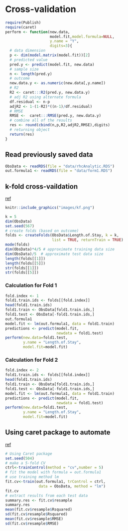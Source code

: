 # Cross-validation

```r
require(Publish)
require(caret)
perform <- function(new.data,
                    model.fit,model.formula=NULL, 
                    y.name = "Y",
                    digits=3){
  # data dimension
  p <- dim(model.matrix(model.fit))[2]
  # predicted value
  pred.y <- predict(model.fit, new.data)
  # sample size
  n <- length(pred.y)
  # outcome
  new.data.y <- as.numeric(new.data[,y.name])
  # R2
  R2 <- caret:::R2(pred.y, new.data.y)
  # adj R2 using alternate formula
  df.residual <- n-p
  adjR2 <- 1-(1-R2)*((n-1)/df.residual)
  # RMSE
  RMSE <-  caret:::RMSE(pred.y, new.data.y)
  # combine all of the results
  res <- round(cbind(n,p,R2,adjR2,RMSE),digits)
  # returning object
  return(res)
}
```

## Read previously saved data

```r
ObsData <- readRDS(file = "data/rhcAnalytic.RDS")
out.formula1 <- readRDS(file = "data/form1.RDS")
```

## k-fold cross-vaildation

[ref](https://en.wikipedia.org/wiki/Cross-validation_(statistics))

```r
knitr::include_graphics("images/kf.png")
```

```r
k = 5
dim(ObsData)
set.seed(567)
# create folds (based on outcome)
folds <- createFolds(ObsData$Length.of.Stay, k = k, 
                     list = TRUE, returnTrain = TRUE)
mode(folds)
dim(ObsData)*4/5 # approximate training data size
dim(ObsData)/5  # approximate test data size
length(folds[[1]])
length(folds[[5]])
str(folds[[1]])
str(folds[[5]])
```

### Calculation for Fold 1
```r
fold.index <- 1
fold1.train.ids <- folds[[fold.index]]
head(fold1.train.ids)
fold1.train <- ObsData[fold1.train.ids,]
fold1.test <- ObsData[-fold1.train.ids,]
out.formula1
model.fit <- lm(out.formula1, data = fold1.train)
predictions <- predict(model.fit, 
                       newdata = fold1.test)
perform(new.data=fold1.test,
        y.name = "Length.of.Stay",
        model.fit=model.fit)
```

### Calculation for Fold 2
```r
fold.index <- 2
fold1.train.ids <- folds[[fold.index]]
head(fold1.train.ids)
fold1.train <- ObsData[fold1.train.ids,]
fold1.test <- ObsData[-fold1.train.ids,]
model.fit <- lm(out.formula1, data = fold1.train)
predictions <- predict(model.fit, 
                       newdata = fold1.test)
perform(new.data=fold1.test,
        y.name = "Length.of.Stay",
        model.fit=model.fit)
```

## Using caret package to automate

[ref](https://topepo.github.io/caret/model-training-and-tuning.html)

```r
# Using Caret package
set.seed(504)
# make a 5-fold CV
ctrl<-trainControl(method = "cv",number = 5)
# fit the model with formula = out.formula1
# use training method lm
fit.cv<-train(out.formula1, trControl = ctrl,
               data = ObsData, method = "lm")
fit.cv
# extract results from each test data 
summary.res <- fit.cv$resample
summary.res
mean(fit.cv$resample$Rsquared)
sd(fit.cv$resample$Rsquared)
mean(fit.cv$resample$RMSE)
sd(fit.cv$resample$RMSE)
```

